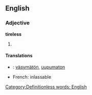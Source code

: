 ==English==
===Adjective===
'''tireless'''
# {{stub}} [[Category:Definitionless words: English]]
====Translations====
*{{fi}}: [[väsymätön]], [[uupumaton]]
*French: inlassable
